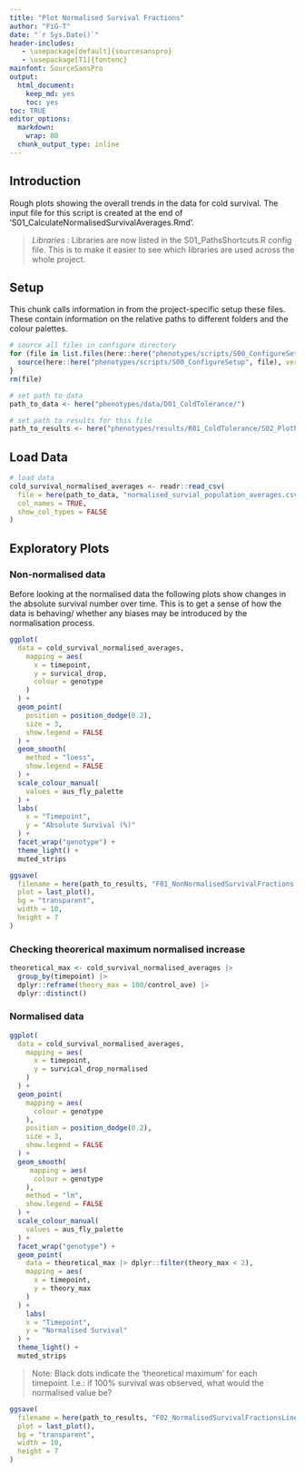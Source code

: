 ```yaml
---
title: "Plot Normalised Survival Fractions"
author: "FiG-T"
date: "`r Sys.Date()`"
header-includes:
   - \usepackage[default]{sourcesanspro}
   - \usepackage[T1]{fontenc}
mainfont: SourceSansPro
output: 
  html_document: 
    keep_md: yes
    toc: yes
toc: TRUE
editor_options:
  markdown:
    wrap: 80
  chunk_output_type: inline
---
```


## Introduction 

Rough plots showing the overall trends in the data for cold survival. The input file for this script is created at the end of 'S01_CalculateNormalisedSurvivalAverages.Rmd'. 

> *Libraries* : Libraries are now listed in the S01_PathsShortcuts.R config file.  This is to make it easier to see which libraries are used across the whole project. 

## Setup

This chunk calls information in from the project-specific setup these files. These contain information on the relative paths to different folders and the colour palettes.

```r
# source all files in configure directory
for (file in list.files(here::here("phenotypes/scripts/S00_ConfigureSetup"))) {
  source(here::here("phenotypes/scripts/S00_ConfigureSetup", file), verbose = FALSE)
}
rm(file)

# set path to data 
path_to_data <- here("phenotypes/data/D01_ColdTolerance/")

# set path to results for this file
path_to_results <- here("phenotypes/results/R01_ColdTolerance/S02_PlotNormalisedSurvivalFractions")
```

## Load Data

```r
# load data 
cold_survival_normalised_averages <- readr::read_csv(
  file = here(path_to_data, "normalised_survial_population_averages.csv"), 
  col_names = TRUE, 
  show_col_types = FALSE
)
```

## Exploratory Plots 

### Non-normalised data

Before looking at the normalised data the following plots show changes in the absolute survival number over time. This is to get a sense of how the data is behaving/ whether any biases may be introduced by the normalisation process. 

```r
ggplot(
  data = cold_survival_normalised_averages, 
    mapping = aes(
      x = timepoint, 
      y = survical_drop, 
      colour = genotype
    )
  ) +
  geom_point(
    position = position_dodge(0.2), 
    size = 3, 
    show.legend = FALSE
  ) +
  geom_smooth(
    method = "loess", 
    show.legend = FALSE
  ) +
  scale_colour_manual(
    values = aus_fly_palette
  ) +
  labs(
    x = "Timepoint", 
    y = "Absolute Survival (%)"
  ) +
  facet_wrap("genotype") +
  theme_light() +
  muted_strips
```

```r
ggsave(
  filename = here(path_to_results, "F01_NonNormalisedSurvivalFractions.pdf"), 
  plot = last_plot(), 
  bg = "transparent", 
  width = 10, 
  height = 7
)
```

### Checking theorerical maximum normalised increase 

```r
theoretical_max <- cold_survival_normalised_averages |>
  group_by(timepoint) |>
  dplyr::reframe(theory_max = 100/control_ave) |> 
  dplyr::distinct()
```

### Normalised data

```r
ggplot(
  data = cold_survival_normalised_averages, 
    mapping = aes(
      x = timepoint, 
      y = survical_drop_normalised
    )
  ) +
  geom_point(
    mapping = aes(
      colour = genotype
    ),
    position = position_dodge(0.2), 
    size = 3, 
    show.legend = FALSE
  ) +
  geom_smooth(
     mapping = aes(
      colour = genotype
    ),
    method = "lm", 
    show.legend = FALSE
  ) +
  scale_colour_manual(
    values = aus_fly_palette
  ) +
  facet_wrap("genotype") +
  geom_point(
    data = theoretical_max |> dplyr::filter(theory_max < 2),
    mapping = aes(
      x = timepoint,
      y = theory_max
    )
  ) +
    labs(
    x = "Timepoint", 
    y = "Normalised Survival"
  ) +
  theme_light() +
  muted_strips
```
> Note: Black dots indicate the 'theoretical maximum' for each timepoint.  I.e.: if 100% survival was observed, what would the normalised value be? 

```r
ggsave(
  filename = here(path_to_results, "F02_NormalisedSurvivalFractionsLinear.pdf"), 
  plot = last_plot(), 
  bg = "transparent", 
  width = 10, 
  height = 7
)
```
